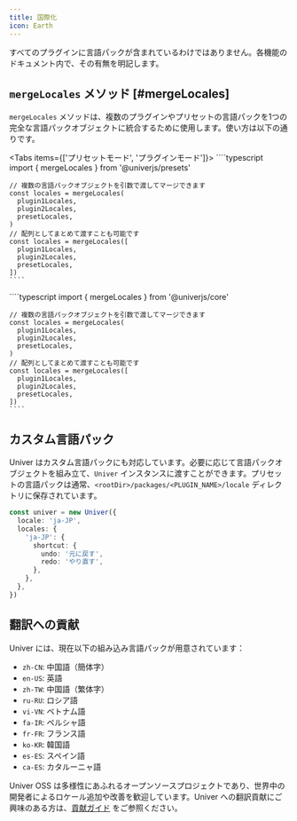 ```yaml
---
title: 国際化
icon: Earth
---
```


<Callout type="warning" title="注意事項">
  すべてのプラグインに言語パックが含まれているわけではありません。各機能のドキュメント内で、その有無を明記します。
</Callout>

## `mergeLocales` メソッド [#mergeLocales]

`mergeLocales` メソッドは、複数のプラグインやプリセットの言語パックを1つの完全な言語パックオブジェクトに統合するために使用します。使い方は以下の通りです。

<Tabs items={['プリセットモード', 'プラグインモード']}>
  <Tab>
    ````typescript
    import { mergeLocales } from '@univerjs/presets'

    // 複数の言語パックオブジェクトを引数で渡してマージできます
    const locales = mergeLocales(
      plugin1Locales,
      plugin2Locales,
      presetLocales,
    )
    // 配列としてまとめて渡すことも可能です
    const locales = mergeLocales([
      plugin1Locales,
      plugin2Locales,
      presetLocales,
    ])
    ````
  </Tab>
  <Tab>
    ````typescript
    import { mergeLocales } from '@univerjs/core'

    // 複数の言語パックオブジェクトを引数で渡してマージできます
    const locales = mergeLocales(
      plugin1Locales,
      plugin2Locales,
      presetLocales,
    )
    // 配列としてまとめて渡すことも可能です
    const locales = mergeLocales([
      plugin1Locales,
      plugin2Locales,
      presetLocales,
    ])
    ````
  </Tab>
</Tabs>

## カスタム言語パック

Univer はカスタム言語パックにも対応しています。必要に応じて言語パックオブジェクトを組み立て、`Univer` インスタンスに渡すことができます。プリセットの言語パックは通常、`<rootDir>/packages/<PLUGIN_NAME>/locale` ディレクトリに保存されています。

````typescript
const univer = new Univer({
  locale: 'ja-JP',
  locales: {
    'ja-JP': {
      shortcut: {
        undo: '元に戻す',
        redo: 'やり直す',
      },
    },
  },
})
````

## 翻訳への貢献

Univer には、現在以下の組み込み言語パックが用意されています：

- `zh-CN`: 中国語（簡体字）
- `en-US`: 英語
- `zh-TW`: 中国語（繁体字）
- `ru-RU`: ロシア語
- `vi-VN`: ベトナム語
- `fa-IR`: ペルシャ語
- `fr-FR`: フランス語
- `ko-KR`: 韓国語
- `es-ES`: スペイン語
- `ca-ES`: カタルーニャ語

Univer OSS は多様性にあふれるオープンソースプロジェクトであり、世界中の開発者によるロケール追加や改善を歓迎しています。Univer への翻訳貢献にご興味のある方は、[貢献ガイド](/introduction/contributing) をご参照ください。
